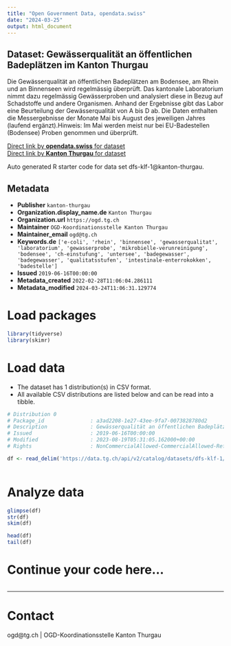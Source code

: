 ```yaml
---
title: "Open Government Data, opendata.swiss"
date: "2024-03-25"
output: html_document
---
```


## Dataset: Gewässerqualität an öffentlichen Badeplätzen im Kanton Thurgau

Die Gewässerqualität an öffentlichen Badeplätzen am Bodensee, am Rhein und an Binnenseen wird regelmässig überprüft. Das kantonale Laboratorium nimmt dazu regelmässig Gewässerproben und analysiert diese in Bezug auf Schadstoffe und andere Organismen. Anhand der Ergebnisse gibt das Labor eine Beurteilung der Gewässerqualität von A bis D ab. Die Daten enthalten die Messergebnisse der Monate Mai bis August des jeweiligen Jahres (laufend ergänzt).Hinweis: Im Mai werden meist nur bei EU-Badestellen (Bodensee) Proben genommen und überprüft.

[Direct link by **opendata.swiss** for dataset](https://opendata.swiss/de/dataset/gewasserqualitat-an-offentlichen-badeplatzen-im-kanton-thurgau)<br>
[Direct link by **Kanton Thurgau** for dataset](https://data.tg.ch/explore/dataset/dfs-klf-1/)

Auto generated R starter code for data set dfs-klf-1@kanton-thurgau.

## Metadata

- **Publisher** `kanton-thurgau`
- **Organization.display_name.de** `Kanton Thurgau`
- **Organization.url** `https://ogd.tg.ch`
- **Maintainer** `OGD-Koordinationsstelle Kanton Thurgau`
- **Maintainer_email** `ogd@tg.ch`
- **Keywords.de** `['e-coli', 'rhein', 'binnensee', 'gewasserqualitat', 'laboratorium', 'gewasserprobe', 'mikrobielle-verunreinigung', 'bodensee', 'ch-einstufung', 'untersee', 'badegewasser', 'badegewasser', 'qualitatsstufen', 'intestinale-enterrokokken', 'badestelle']`
- **Issued** `2019-06-16T00:00:00`
- **Metadata_created** `2022-02-28T11:06:04.286111`
- **Metadata_modified** `2024-03-24T11:06:31.129774`


# Load packages

```r

library(tidyverse)
library(skimr)

```

# Load data

-   The dataset has 1 distribution(s) in CSV format.
-   All available CSV distributions are listed below and can be read into a tibble.

```r

# Distribution 0
# Package_id               : a3ad2208-1e27-43ee-9fa7-0073828780d2
# Description              : Gewässerqualität an öffentlichen Badeplätzen im Kanton Thurgau (csv)
# Issued                   : 2019-06-16T00:00:00
# Modified                 : 2023-08-19T05:31:05.162000+00:00
# Rights                   : NonCommercialAllowed-CommercialAllowed-ReferenceRequired

df <- read_delim('https://data.tg.ch/api/v2/catalog/datasets/dfs-klf-1/exports/csv')



```

# Analyze data

```r

glimpse(df)
str(df)
skim(df)

head(df)
tail(df)

```

# Continue your code here...

```r

```

------------------------------------------------------------------------

# Contact

ogd@tg.ch | OGD-Koordinationsstelle Kanton Thurgau
